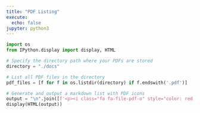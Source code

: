 ```yaml
---
title: "PDF Listing"
execute:
  echo: false
jupyter: python3
---
```


```python
import os
from IPython.display import display, HTML

# Specify the directory path where your PDFs are stored
directory = "./docs"

# List all PDF files in the directory
pdf_files = [f for f in os.listdir(directory) if f.endswith('.pdf')]

# Generate and output a markdown list with PDF icons
output = "\n".join([f'<p><i class="fa fa-file-pdf-o" style="color: red;"></i> <a href="{os.path.join(directory, file)}" target="_blank">{file}</a></p>' for file in pdf_files])
display(HTML(output))
```